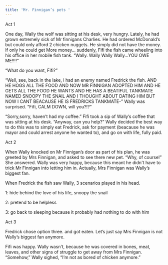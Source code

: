 ```yaml
---
title: 'Mr. Finnigan’s pets '
---
```


Act 1

One day, Wally the wolf was sitting at his desk, very hungry. Lately, he had grown extremely sick of Mr finnigans Charlies. He had ordered McDonald’s but could only afford 2 chicken nuggets. He simply did not have the money. If only he could get        More money… suddenly, Fifi the fish came wheeling into his office in her mobile fish tank. “Wally. Wally Wally Wally…YOU OWE ME!!!!”

“What do you want, Fifi?”

“Well, see, back in the lake, i had an enemy named Fredrick the fish. AND HE HOGS ALL THE FOOD AND NOW MR FINNIGAN ADOPTED HIM AND HE GETS ALL THE FOOD HE WANTS AND HE HAS A BEATIFUL TANKMATE NAMED SNOOPY THE SNAIL AND I THOUGHT ABOUT DATING HIM BUT NOW I CANT BEACAUSE HE IS FREDRICKS TANKMATE-” Wally was surprised. “Fifi, CALM DOWN, will you?!?”

“Sorry,sorry, haven’t had my coffee.” Fifi took a sip of Wally’s coffee that was sitting at his desk. “Anyway, can you help?” Wally decided the best way to do this was to simply eat Fredrick, ask for payment (beacause he was mayor and could arrest anyone he wanted to), and go on with life, fully paid.

Act 2

When Wally knocked on Mr Finnigan’s door as part of his plan, he was greeted by Mrs Finnigan, and asked to see there new pet. “Why, of course!” She answered. Wally was very happy, because this meant he didn't have to trick Mr Finnigan into letting him in. Actually, Mrs Finnigan was Wally’s biggest fan. 

When Fredrick the fish saw Wally, 3 scenarios played in his head. 

1: hide behind the love of his life, snoopy the snail 

2: pretend to be helpless

3: go back to sleeping because it probably had nothing to do with him

Act 3

Fredrick chose option three. and got eaten. Let’s just say Mrs Finnigan is not Wally’s biggest fan anymore. 

Fifi was happy. Wally wasn’t, because he was covered in bones, meat, leaves, and other signs of struggle to get away from Mrs Finnigan. “Somehow,” Wally sighed, “I’m not as bored of chicken anymore.”

```javascript
```
